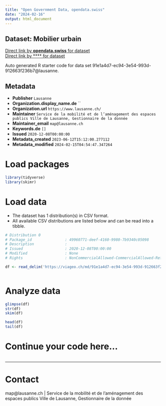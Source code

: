 ```yaml
---
title: "Open Government Data, opendata.swiss"
date: "2024-02-16"
output: html_document
---
```


## Dataset: Mobilier urbain



[Direct link by **opendata.swiss** for dataset](https://opendata.swiss/de/dataset/mobilier-urbain)<br>
[Direct link by **** for dataset](https://viageo.ch/md/91e1a4d7-ec94-3e54-993d-912663f236b7)

Auto generated R starter code for data set 91e1a4d7-ec94-3e54-993d-912663f236b7@lausanne.

## Metadata

- **Publisher** `Lausanne`
- **Organization.display_name.de** ``
- **Organization.url** `https://www.lausanne.ch/`
- **Maintainer** `Service de la mobilité et de l’aménagement des espaces publics Ville de Lausanne, Gestionnaire de la donnée`
- **Maintainer_email** `map@lausanne.ch`
- **Keywords.de** `[]`
- **Issued** `2020-12-08T00:00:00`
- **Metadata_created** `2023-06-12T15:12:00.277112`
- **Metadata_modified** `2024-02-15T04:54:47.347264`


# Load packages

```r

library(tidyverse)
library(skimr)

```

# Load data

-   The dataset has 1 distribution(s) in CSV format.
-   All available CSV distributions are listed below and can be read into a tibble.

```r

# Distribution 0
# Package_id               : 49960771-deef-4160-9980-7b9340c05098
# Description              : 
# Issued                   : 2020-12-08T00:00:00
# Modified                 : None
# Rights                   : NonCommercialAllowed-CommercialAllowed-ReferenceRequired

df <- read_delim('https://viageo.ch/md/91e1a4d7-ec94-3e54-993d-912663f236b7#downloadAction')



```

# Analyze data

```r

glimpse(df)
str(df)
skim(df)

head(df)
tail(df)

```

# Continue your code here...

```r

```

------------------------------------------------------------------------

# Contact

map@lausanne.ch | Service de la mobilité et de l’aménagement des espaces publics Ville de Lausanne, Gestionnaire de la donnée
